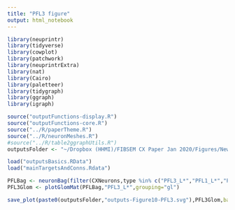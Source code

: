 ```yaml
---
title: "PFL3 figure"
output: html_notebook
---
```


```r
library(neuprintr)
library(tidyverse)
library(cowplot)
library(patchwork)
library(neuprintrExtra)
library(nat)
library(Cairo)
library(paletteer)
library(tidygraph)
library(ggraph)
library(igraph)
```

```r
source("outputFunctions-display.R")
source("outputFunctions-core.R")
source("../R/paperTheme.R")
source("../R/neuronMeshes.R")
#source("../R/table2ggraphUtils.R")
outputsFolder <- "~/Dropbox (HHMI)/FIBSEM CX Paper Jan 2020/Figures/NewOutputs/figure10-PFL3//"
```

```r
load("outputsBasics.RData")
load("mainTargetsAndConns.Rdata")
```


```r
PFLBag <- neuronBag(filter(CXNeurons,type %in% c("PFL3_L*","PFL1_L*","PFL2_R","PFL2_L")),selfRef = T,slctROI=outsideRegions,omitInputs = T,renaming = cxRetyping) %>% combineRois(outsideRegions,"Outside")
PFL3Glom <- plotGlomMat(PFLBag,"PFL3_L*",grouping="gl")
```
```r
save_plot(paste0(outputsFolder,"outputs-Figure10-PFL3.svg"),PFL3Glom,base_height = 11/5,base_width = 8.5*1.333333)
```

